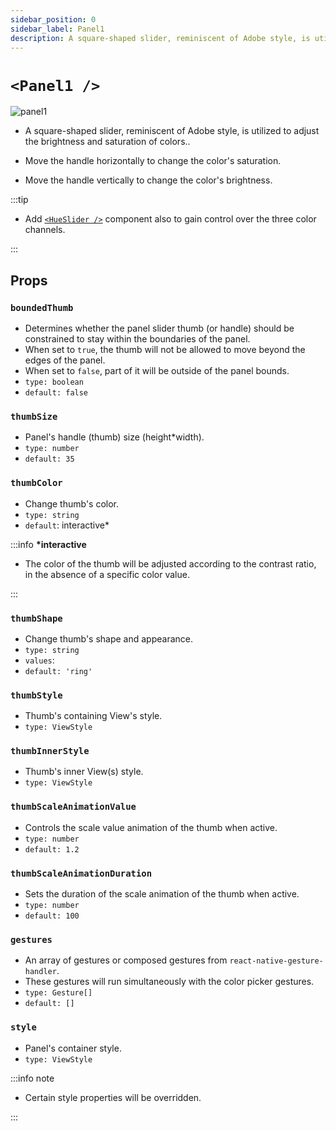 ```yaml
---
sidebar_position: 0
sidebar_label: Panel1
description: A square-shaped slider, reminiscent of Adobe style, is utilized to adjust the brightness and saturation of colors.
---
```


# `<Panel1 />`

![panel1](../../../../images/panel1.png)

- A square-shaped slider, reminiscent of Adobe style, is utilized to adjust the brightness and saturation of colors..

- Move the handle horizontally to change the color's saturation.

- Move the handle vertically to change the color's brightness.

:::tip

- Add [`<HueSlider />`](../Sliders/Hue/HueSlider) component also to gain control over the three color channels.

:::

## Props

### `boundedThumb`

- Determines whether the panel slider thumb (or handle) should be constrained to stay within the boundaries of the panel.
- When set to `true`, the thumb will not be allowed to move beyond the edges of the panel.
- When set to `false`, part of it will be outside of the panel bounds.
- `type: boolean`
- `default: false`

### `thumbSize`

- Panel's handle (thumb) size (height\*width).
- `type: number`
- `default: 35`

### `thumbColor`

- Change thumb's color.
- `type: string`
- `default`: interactive\*

:::info **\*interactive**

- The color of the thumb will be adjusted according to the contrast ratio, in the absence of a specific color value.

:::

### `thumbShape`

- Change thumb's shape and appearance.
- `type: string`
- `values`: <Shapes/>
- `default: 'ring'`

### `thumbStyle`

- Thumb's containing View's style.
- `type: ViewStyle`

### `thumbInnerStyle`

- Thumb's inner View(s) style.
- `type: ViewStyle`

### `thumbScaleAnimationValue`

- Controls the scale value animation of the thumb when active.
- `type: number`
- `default: 1.2`

### `thumbScaleAnimationDuration`

- Sets the duration of the scale animation of the thumb when active.
- `type: number`
- `default: 100`


<RenderThumb />

### `gestures`

- An array of gestures or composed gestures from `react-native-gesture-handler`.
- These gestures will run simultaneously with the color picker gestures.
- `type: Gesture[]`
- `default: []`

### `style`

- Panel's container style.
- `type: ViewStyle`

:::info note

- Certain style properties will be overridden.

:::

